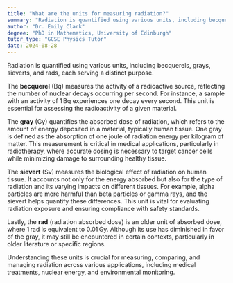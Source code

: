 ```yaml
---
title: "What are the units for measuring radiation?"
summary: "Radiation is quantified using various units, including becquerels (activity), grays (absorbed dose), sieverts (biological effect), and rads (radiation absorbed dose)."
author: "Dr. Emily Clark"
degree: "PhD in Mathematics, University of Edinburgh"
tutor_type: "GCSE Physics Tutor"
date: 2024-08-28
---
```


Radiation is quantified using various units, including becquerels, grays, sieverts, and rads, each serving a distinct purpose.

The **becquerel** (Bq) measures the activity of a radioactive source, reflecting the number of nuclear decays occurring per second. For instance, a sample with an activity of $1 \, \text{Bq}$ experiences one decay every second. This unit is essential for assessing the radioactivity of a given material.

The **gray** (Gy) quantifies the absorbed dose of radiation, which refers to the amount of energy deposited in a material, typically human tissue. One gray is defined as the absorption of one joule of radiation energy per kilogram of matter. This measurement is critical in medical applications, particularly in radiotherapy, where accurate dosing is necessary to target cancer cells while minimizing damage to surrounding healthy tissue.

The **sievert** (Sv) measures the biological effect of radiation on human tissue. It accounts not only for the energy absorbed but also for the type of radiation and its varying impacts on different tissues. For example, alpha particles are more harmful than beta particles or gamma rays, and the sievert helps quantify these differences. This unit is vital for evaluating radiation exposure and ensuring compliance with safety standards.

Lastly, the **rad** (radiation absorbed dose) is an older unit of absorbed dose, where $1 \, \text{rad}$ is equivalent to $0.01 \, \text{Gy}$. Although its use has diminished in favor of the gray, it may still be encountered in certain contexts, particularly in older literature or specific regions.

Understanding these units is crucial for measuring, comparing, and managing radiation across various applications, including medical treatments, nuclear energy, and environmental monitoring.
    